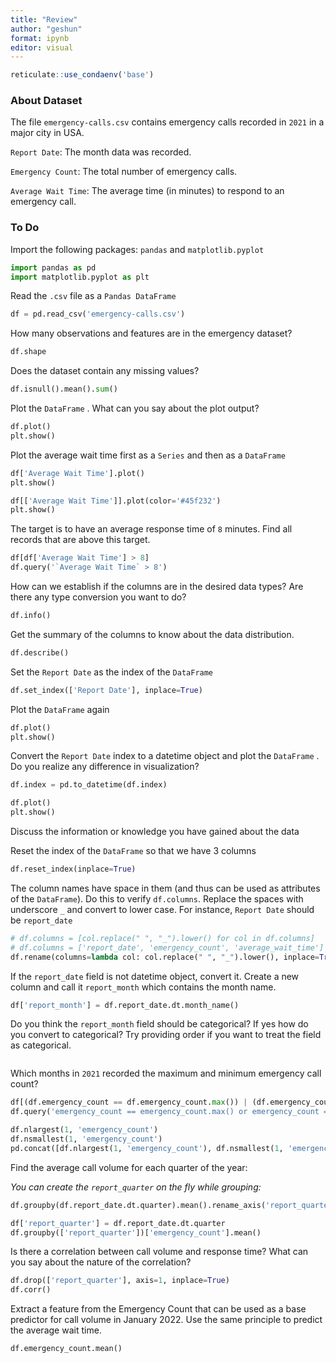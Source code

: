```yaml
---
title: "Review"
author: "geshun"
format: ipynb
editor: visual
---
```


```r
reticulate::use_condaenv('base')
```

### About Dataset

The file `emergency-calls.csv` contains emergency calls recorded in `2021` in a major city in USA.

`Report Date`: The month data was recorded.

`Emergency Count`: The total number of emergency calls.

`Average Wait Time`: The average time (in minutes) to respond to an emergency call.

### To Do

Import the following packages: `pandas` and `matplotlib.pyplot`

```python
import pandas as pd
import matplotlib.pyplot as plt
```

Read the `.csv` file as a `Pandas DataFrame`

```python
df = pd.read_csv('emergency-calls.csv')
```

How many observations and features are in the emergency dataset?

```python
df.shape
```

Does the dataset contain any missing values?

```python
df.isnull().mean().sum()
```

Plot the `DataFrame` . What can you say about the plot output?

```python
df.plot()
plt.show()
```

Plot the average wait time first as a `Series` and then as a `DataFrame`

```python
df['Average Wait Time'].plot()
plt.show()
```

```python
df[['Average Wait Time']].plot(color='#45f232')
plt.show()
```

The target is to have an average response time of `8` minutes. Find all records that are above this target.

```python
df[df['Average Wait Time'] > 8]
df.query('`Average Wait Time` > 8')
```

How can we establish if the columns are in the desired data types? Are there any type conversion you want to do?

```python
df.info()
```

Get the summary of the columns to know about the data distribution.

```python
df.describe()
```

Set the `Report Date` as the index of the `DataFrame`

```python
df.set_index(['Report Date'], inplace=True)
```

Plot the `DataFrame` again

```python
df.plot()
plt.show()
```

Convert the `Report Date` index to a datetime object and plot the `DataFrame` . Do you realize any difference in visualization?

```python
df.index = pd.to_datetime(df.index)
```

```python
df.plot()
plt.show()
```

Discuss the information or knowledge you have gained about the data

<div>

</div>

Reset the index of the `DataFrame` so that we have 3 columns

```python
df.reset_index(inplace=True)
```

The column names have space in them (and thus can be used as attributes of the `DataFrame`). Do this to verify `df.columns`. Replace the spaces with underscore `_` and convert to lower case. For instance, `Report Date` should be `report_date`

```python
# df.columns = [col.replace(" ", "_").lower() for col in df.columns]
# df.columns = ['report_date', 'emergency_count', 'average_wait_time']
df.rename(columns=lambda col: col.replace(" ", "_").lower(), inplace=True)
```

If the `report_date` field is not datetime object, convert it. Create a new column and call it `report_month` which contains the month name.

```python
df['report_month'] = df.report_date.dt.month_name()
```

Do you think the `report_month` field should be categorical? If yes how do you convert to categorical? Try providing order if you want to treat the field as categorical.

```python

```

Which months in `2021` recorded the maximum and minimum emergency call count?

```python
df[(df.emergency_count == df.emergency_count.max()) | (df.emergency_count == df.emergency_count.min())]
df.query('emergency_count == emergency_count.max() or emergency_count == emergency_count.min()')
```

```python
df.nlargest(1, 'emergency_count')
df.nsmallest(1, 'emergency_count')
pd.concat([df.nlargest(1, 'emergency_count'), df.nsmallest(1, 'emergency_count')])
```

Find the average call volume for each quarter of the year:

*You can create the `report_quarter` on the fly while grouping:*

```python
df.groupby(df.report_date.dt.quarter).mean().rename_axis('report_quarter')
```

```python
df['report_quarter'] = df.report_date.dt.quarter
df.groupby(['report_quarter'])['emergency_count'].mean()
```

Is there a correlation between call volume and response time? What can you say about the nature of the correlation?

```python
df.drop(['report_quarter'], axis=1, inplace=True)
df.corr()
```

Extract a feature from the Emergency Count that can be used as a base predictor for call volume in January 2022. Use the same principle to predict the average wait time.

```python
df.emergency_count.mean()
```
